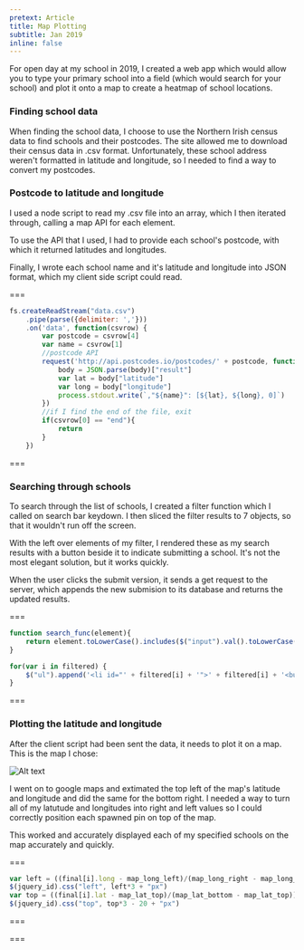 ```yaml
---
pretext: Article
title: Map Plotting
subtitle: Jan 2019
inline: false
---
```


For open day at my school in 2019, I created a web app which would allow you to type your primary school into a field (which would search for your school) and plot it onto a map to create a heatmap of school locations. 

### Finding school data

When finding the school data, I choose to use the Northern Irish census data to find schools and their postcodes. The site allowed me to download their census data in .csv format. Unfortunately, these school address weren't formatted in latitude and longitude, so I needed to find a way to convert my postcodes.

### Postcode to latitude and longitude

I used a node script to read my .csv file into an array, which I then iterated through, calling a map API for each element. 

To use the API that I used, I had to provide each school's postcode, with which it returned latitudes and longitudes.

Finally, I wrote each school name and it's latitude and longitude into JSON format, which my client side script could read.

===

```js
fs.createReadStream("data.csv")
    .pipe(parse({delimiter: ','}))
    .on('data', function(csvrow) {
        var postcode = csvrow[4]
    	var name = csvrow[1]
		//postcode API
		request('http://api.postcodes.io/postcodes/' + postcode, function (error, response, body) {
			body = JSON.parse(body)["result"]
			var lat = body["latitude"]
			var long = body["longitude"]
			process.stdout.write(`,"${name}": [${lat}, ${long}, 0]`)
		})
		//if I find the end of the file, exit
		if(csvrow[0] == "end"){
    		return
    	}
    })
```

===

### Searching through schools

To search through the list of schools, I created a filter function which I called on search bar keydown. I then sliced the filter results to 7 objects, so that it wouldn't run off the screen.

With the left over elements of my filter, I rendered these as my search results with a button beside it to indicate submitting a school. It's not the most elegant solution, but it works quickly.

When the user clicks the submit version, it sends a get request to the server, which appends the new submision to its database and returns the updated results.

===

```js
function search_func(element){
	return element.toLowerCase().includes($("input").val().toLowerCase())
}
```

```js
for(var i in filtered) {
	$("ul").append('<li id="' + filtered[i] + '">' + filtered[i] + '<button onclick="select(this)"><i class="fa fa-arrow-right"></i></button></li>');
}
```

===

### Plotting the latitude and longitude

After the client script had been sent the data, it needs to plot it on a map. This is the map I chose:

![Alt text](img/map_blank.svg)

I went on to google maps and extimated the top left of the map's latitude and longitude and did the same for the bottom right. I needed a way to turn all of my latutude and longitudes into right and left values so I could correctly position each spawned pin on top of the map.

This worked and accurately displayed each of my specified schools on the map accurately and quickly.

=== 

```js
var left = ((final[i].long - map_long_left)/(map_long_right - map_long_left))*100
$(jquery_id).css("left", left*3 + "px")
var top = ((final[i].lat - map_lat_top)/(map_lat_bottom - map_lat_top))*100
$(jquery_id).css("top", top*3 - 20 + "px")
```

===

===